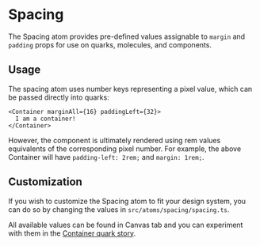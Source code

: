 

<Meta title="Foundations/Spacing" component={Spacing} />

# Spacing

The Spacing atom provides pre-defined values assignable to `margin` and `padding` props for use on quarks, molecules,
and components.

## Usage

The spacing atom uses number keys representing a pixel value, which can be passed directly into quarks:

```tsx
<Container marginAll={16} paddingLeft={32}>
  I am a container!
</Container>
```

However, the component is ultimately rendered using rem values equivalents of the corresponding pixel number. For
example, the above Container will have `padding-left: 2rem;` and `margin: 1rem;`.

## Customization

If you wish to customize the Spacing atom to fit your design system, you can do so by changing the values in
`src/atoms/spacing/spacing.ts`.

All available values can be found in Canvas tab and you can experiment with them in the
[Container quark story](?path=/story/quarks-container--container).

<Story name="Spacing" story={spacing} />
